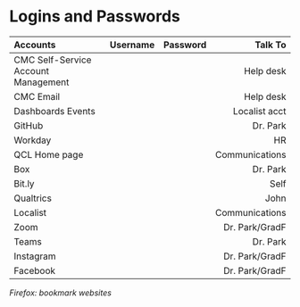 # Logins and Passwords

|Accounts                           |Username |Password |Talk To       |
|:----------------------------------|:-------:|:-------:|-------------:|
|CMC Self-Service Account Management|         |         |Help desk     |        
|CMC Email                          |         |         |Help desk     |  
|Dashboards Events                  |         |         |Localist acct |   
|GitHub                             |         |         |Dr. Park      |
|Workday                            |         |         |HR            |
|QCL Home page                      |         |         |Communications|
|Box                                |         |         |Dr. Park      |
|Bit.ly                             |         |         |Self          |
|Qualtrics                          |         |         |John          |
|Localist                           |         |         |Communications|
|Zoom                               |         |         |Dr. Park/GradF|
|Teams                              |         |         |Dr. Park      |
|Instagram                          |         |         |Dr. Park/GradF|
|Facebook                           |         |         |Dr. Park/GradF|
_Firefox: bookmark websites_

